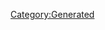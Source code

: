{{Database/Music/MusicInfo
 |ID=88
 |Cov=86
 |Cd=24
 |Nam=85
 |Div=85
 |Ma=3
 |SerieId=2
 |SerieLogoId=2
 |WavId=86
 |VariationId=0
 |Dsc=85
 |Strt=10
 |ValkyrieBattle=1
 |ValkyrieIntro=1
 |ValkyrieIntroSky=1
 |DivaSolo=1
 |DivaMulti=1
 |Exp=3
}}
[[Category:Generated]]
